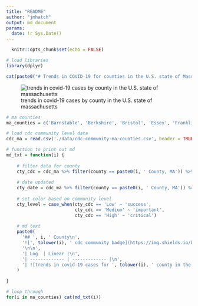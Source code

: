 ```yaml
---
title: "README"
author: "jmhatch"
output: md_document
params:
  date: !r Sys.Date()
---
```


```r
  knitr::opts_chunk$set(echo = FALSE)

# load libraries
library(dplyr)
```

```r
cat(paste0("# Trends in COVID-19 for counties in the U.S. state of Massachusetts (updated on ", params$date, ")\n"))
```

![trends in covid-19 cases by county in the U.S. state of massachusetts](./images/ma_county_covid.png)

```r
# ma counties
ma_counties = c('Barnstable', 'Berkshire', 'Bristol', 'Essex', 'Franklin', 'Hampden', 'Hampshire', 'Middlesex', 'Norfolk', 'Plymouth', 'Suffolk', 'Worcester')

# load cdc community level data
cdc_ma = read.csv('./data/cdc-community-ma-counties.csv', header = TRUE)

# function to print out md
md_txt = function(i) {
  
    # filter data for county
    cty_cdc = cdc_ma %>% filter(county == paste0(i, ' County, MA')) %>% pull(covid.19_community_level)
    
    # date updated
    cty_date = cdc_ma %>% filter(county == paste0(i, ' County, MA')) %>% pull(date_updated)
    
    # set color based on community level
    cty_level = case_when(cty_cdc == 'Low' ~ 'success', 
                          cty_cdc == 'Medium' ~ 'important',
                          cty_cdc == 'High' ~ 'critical')
    
    # md text
    paste0(
      '## ', i, ' County\n', 
      '![', tolower(i), ' cdc community badge](https://img.shields.io/badge/CDC%20Community%20Level-', cty_cdc, '-', cty_level, '.svg) on ', cty_date,
      '\n\n',
      '| Log  | Linear |\n',
      '| ------------- | ------------- |\n',
      '| ![trends in covid-19 cases for ', tolower(i), ' county in the U.S. state of massachusettson on a log scale](./images/', tolower(i), '_county_covid_log.png) | ![trends in covid-19 cases for ', tolower(i), ' county in the U.S. state of massachusetts on a linear scale](./images/', tolower(i), '_county_covid_linear.png) |\n\n'
    )
  
}

# loop through 
for(i in ma_counties) cat(md_txt(i))
```